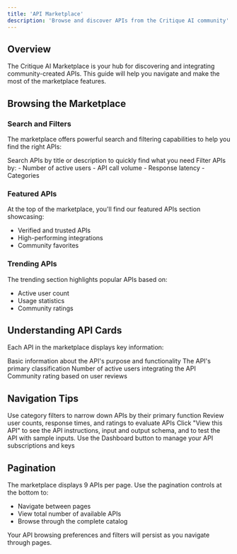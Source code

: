 ```yaml
---
title: 'API Marketplace'
description: 'Browse and discover APIs from the Critique AI community'
---
```


## Overview

The Critique AI Marketplace is your hub for discovering and integrating community-created APIs. This guide will help you navigate and make the most of the marketplace features.

## Browsing the Marketplace

### Search and Filters

The marketplace offers powerful search and filtering capabilities to help you find the right APIs:

<CardGroup cols={2}>
  <Card title="Search Bar" icon="magnifying-glass">
    Search APIs by title or description to quickly find what you need
  </Card>
  
  <Card title="Advanced Filters" icon="sliders">
    Filter APIs by:
    - Number of active users
    - API call volume
    - Response latency
    - Categories
  </Card>
</CardGroup>

### Featured APIs

At the top of the marketplace, you'll find our featured APIs section showcasing:
- Verified and trusted APIs
- High-performing integrations
- Community favorites

### Trending APIs

The trending section highlights popular APIs based on:
- Active user count
- Usage statistics
- Community ratings

## Understanding API Cards

Each API in the marketplace displays key information:

<Properties>
  <Property name="Title & Description">
    Basic information about the API's purpose and functionality
  </Property>
  
  <Property name="Category">
    The API's primary classification
  </Property>
  
  <Property name="User Count">
    Number of active users integrating the API
  </Property>
  
  <Property name="Rating">
    Community rating based on user reviews
  </Property>
</Properties>

## Navigation Tips

<Steps>
  <Step title="Browse Categories">
    Use category filters to narrow down APIs by their primary function
  </Step>
  
  <Step title="Compare Metrics">
    Review user counts, response times, and ratings to evaluate APIs
  </Step>
  
  <Step title="View Details">
    Click "View this API" to see the API instructions, input and output schema, and to test the API with sample inputs.
  </Step>
  
  <Step title="Access Dashboard">
    Use the Dashboard button to manage your API subscriptions and keys
  </Step>
</Steps>

## Pagination

The marketplace displays 9 APIs per page. Use the pagination controls at the bottom to:
- Navigate between pages
- View total number of available APIs
- Browse through the complete catalog

<Note>
  Your API browsing preferences and filters will persist as you navigate through pages.
</Note>